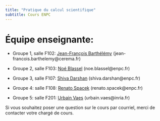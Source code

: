 ```yaml
---
title: "Pratique du calcul scientifique"
subtitle: Cours ENPC
---
```


# Équipe enseignante:

- Groupe 1, salle F102: [Jean-François Barthélémy](https://www.cerema.fr/fr/innovation-recherche/recherche/equipes/membre/jean-francois-barthelemy) (jean-francois.barthelemy@cerema.fr)

- Groupe 2, salle F103: [Noé Blassel](https://noeblassel.github.io/) (noe.blassel@enpc.fr)

- Groupe 3, salle F107: [Shiva Darshan](https://shiva-darshan.github.io/) (shiva.darshan@enpc.fr)

- Groupe 4: salle F108: [Renato Spacek](https://renatospacek.github.io/) (renato.spacek@enpc.fr)

- Groupe 5: salle F201: [Urbain Vaes](https://urbain.vaes.uk/) (urbain.vaes@inria.fr)

Si vous souhaitez poser une question sur le cours par courriel,
merci de contacter votre chargé de cours.
